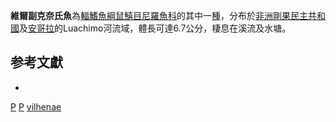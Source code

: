 {{Speciesbox 
| genus = Parakneria
| species = vilhenae
| status = DD
| status_system = IUCN3.1
| authority = [[Poll|Poll]], 1965
| synonyms = 
}}
'''維爾副克奈氏魚'''為[[輻鰭魚綱|輻鰭魚綱]][[鼠鱚目|鼠鱚目]][[尼羅魚科|尼羅魚科]]的其中一[[種|種]]，分布於[[非洲|非洲]][[剛果民主共和國|剛果民主共和國]]及[[安哥拉|安哥拉]]的Luachimo河流域，體長可達6.7公分，棲息在溪流及水塘。

== 参考文獻 ==
*{{FishBase_species|genus=Parakneria|species=vilhenae|year=2012|month=6}}

{{Taxonbar}}

[[Category:1965年描述的鱼类|P]]
[[Category:IUCN红色名录数据缺乏物种|P]]
[[Category:副克奈氏魚屬|vilhenae]]